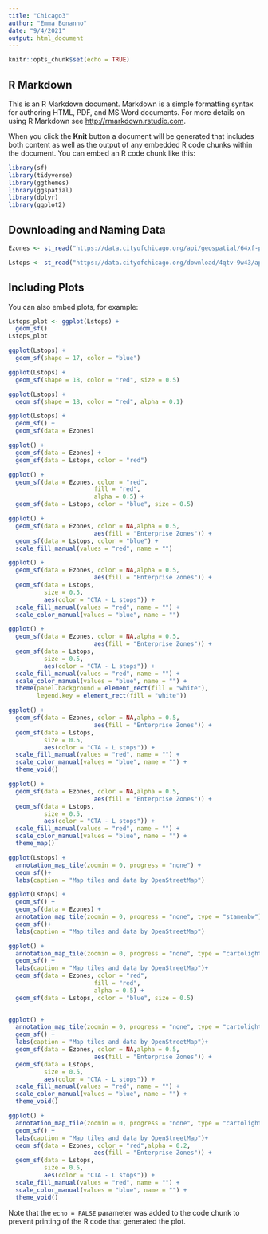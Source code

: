 ```yaml
---
title: "Chicago3"
author: "Emma Bonanno"
date: "9/4/2021"
output: html_document
---
```


```r
knitr::opts_chunk$set(echo = TRUE)
```

## R Markdown

This is an R Markdown document. Markdown is a simple formatting syntax for authoring HTML, PDF, and MS Word documents. For more details on using R Markdown see <http://rmarkdown.rstudio.com>.

When you click the **Knit** button a document will be generated that includes both content as well as the output of any embedded R code chunks within the document. You can embed an R code chunk like this:

```r
library(sf)
library(tidyverse)
library(ggthemes)
library(ggspatial)
library(dplyr)
library(ggplot2)
```

## Downloading and Naming Data
```r
Ezones <- st_read("https://data.cityofchicago.org/api/geospatial/64xf-pyvh?method=export&format=KML") 

Lstops <- st_read("https://data.cityofchicago.org/download/4qtv-9w43/application%2Fxml")
```

## Including Plots

You can also embed plots, for example:

```r
Lstops_plot <- ggplot(Lstops) +
  geom_sf() 
Lstops_plot
```
```r
ggplot(Lstops) +
  geom_sf(shape = 17, color = "blue") 
```
```r
ggplot(Lstops) +
  geom_sf(shape = 18, color = "red", size = 0.5) 
```
```r
ggplot(Lstops) +
  geom_sf(shape = 18, color = "red", alpha = 0.1) 
```
```r
ggplot(Lstops) +
  geom_sf() +
  geom_sf(data = Ezones) 
```
```r
ggplot() +
  geom_sf(data = Ezones) +
  geom_sf(data = Lstops, color = "red") 
```
```r
ggplot() +
  geom_sf(data = Ezones, color = "red",
                        fill = "red",
                        alpha = 0.5) +
  geom_sf(data = Lstops, color = "blue", size = 0.5)
```
```r
ggplot() +
  geom_sf(data = Ezones, color = NA,alpha = 0.5,
                        aes(fill = "Enterprise Zones")) +
  geom_sf(data = Lstops, color = "blue") +
  scale_fill_manual(values = "red", name = "")
```
```r
ggplot() +
  geom_sf(data = Ezones, color = NA,alpha = 0.5,
                        aes(fill = "Enterprise Zones")) +
  geom_sf(data = Lstops,
          size = 0.5,
          aes(color = "CTA - L stops")) +
  scale_fill_manual(values = "red", name = "") +
  scale_color_manual(values = "blue", name = "")
```
```r
ggplot() +
  geom_sf(data = Ezones, color = NA,alpha = 0.5,
                        aes(fill = "Enterprise Zones")) +
  geom_sf(data = Lstops,
          size = 0.5,
          aes(color = "CTA - L stops")) +
  scale_fill_manual(values = "red", name = "") +
  scale_color_manual(values = "blue", name = "") +
  theme(panel.background = element_rect(fill = "white"),
        legend.key = element_rect(fill = "white"))
```
```r
ggplot() +
  geom_sf(data = Ezones, color = NA,alpha = 0.5,
                        aes(fill = "Enterprise Zones")) +
  geom_sf(data = Lstops,
          size = 0.5,
          aes(color = "CTA - L stops")) +
  scale_fill_manual(values = "red", name = "") +
  scale_color_manual(values = "blue", name = "") +
  theme_void()
```
```r
ggplot() +
  geom_sf(data = Ezones, color = NA,alpha = 0.5,
                        aes(fill = "Enterprise Zones")) +
  geom_sf(data = Lstops,
          size = 0.5,
          aes(color = "CTA - L stops")) +
  scale_fill_manual(values = "red", name = "") +
  scale_color_manual(values = "blue", name = "") +
  theme_map()
```
```r
ggplot(Lstops) + 
  annotation_map_tile(zoomin = 0, progress = "none") +
  geom_sf()+
  labs(caption = "Map tiles and data by OpenStreetMap")
```
```r
ggplot(Lstops) + 
  geom_sf() +
  geom_sf(data = Ezones) +
  annotation_map_tile(zoomin = 0, progress = "none", type = "stamenbw") +
  geom_sf()+
  labs(caption = "Map tiles and data by OpenStreetMap")
```
```r
ggplot() +
  annotation_map_tile(zoomin = 0, progress = "none", type = "cartolight")  +
  geom_sf() +
  labs(caption = "Map tiles and data by OpenStreetMap")+
  geom_sf(data = Ezones, color = "red",
                        fill = "red",
                        alpha = 0.5) +
  geom_sf(data = Lstops, color = "blue", size = 0.5) 
  
```
```r
ggplot() +
  annotation_map_tile(zoomin = 0, progress = "none", type = "cartolight")  +
  geom_sf() +
  labs(caption = "Map tiles and data by OpenStreetMap")+
  geom_sf(data = Ezones, color = NA,alpha = 0.5,
                        aes(fill = "Enterprise Zones")) +
  geom_sf(data = Lstops,
          size = 0.5,
          aes(color = "CTA - L stops")) +
  scale_fill_manual(values = "red", name = "") +
  scale_color_manual(values = "blue", name = "") +
  theme_void()
```
```r
ggplot() +
  annotation_map_tile(zoomin = 0, progress = "none", type = "cartolight")  +
  geom_sf() +
  labs(caption = "Map tiles and data by OpenStreetMap")+
  geom_sf(data = Ezones, color = "red",alpha = 0.2,
                        aes(fill = "Enterprise Zones")) +
  geom_sf(data = Lstops,
          size = 0.5,
          aes(color = "CTA - L stops")) +
  scale_fill_manual(values = "red", name = "") +
  scale_color_manual(values = "blue", name = "") +
  theme_void()
```














Note that the `echo = FALSE` parameter was added to the code chunk to prevent printing of the R code that generated the plot.
